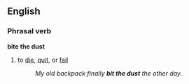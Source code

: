==English==

===Phrasal verb===
'''bite the dust'''
#{{euphemism}} to [[die]], [[quit]], or [[fail]]
#:''My old backpack finally '''bit the dust''' the other day.''